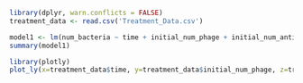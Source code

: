 ```{r, cache = TRUE}
library(dplyr, warn.conflicts = FALSE)
treatment_data <- read.csv('Treatment_Data.csv')

model1 <- lm(num_bacteria ~ time + initial_num_phage + initial_num_antibiotic, data = treatment_data)
summary(model1)
```

```{r, cache = TRUE}
library(plotly)
plot_ly(x=treatment_data$time, y=treatment_data$initial_num_phage, z=treatment_data$initial_num_antibiotic, type="scatter3d", mode="markers", color=treatment_data$num_bacteria)
```